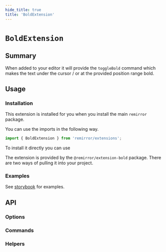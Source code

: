 ```yaml
---
hide_title: true
title: 'BoldExtension'
---
```


# `BoldExtension`

## Summary

When added to your editor it will provide the `toggleBold` command which makes the text under the cursor / or at the provided position range bold.

## Usage

### Installation

This extension is installed for you when you install the main `remirror` package.

You can use the imports in the following way.

```ts
import { BoldExtension } from 'remirror/extensions';
```

To install it directly you can use

The extension is provided by the `@remirror/extension-bold` package. There are two ways of pulling it into your project.

### Examples

See [storybook](https://remirror.vercel.app/?path=/story/extensions-bold--basic) for examples.

## API

### Options

### Commands

### Helpers
